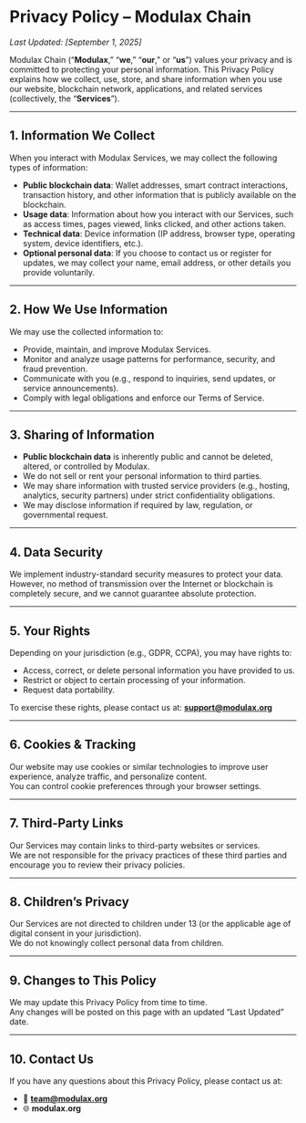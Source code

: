 # Privacy Policy – Modulax Chain

_Last Updated: [September 1, 2025]_

Modulax Chain (“**Modulax**,” “**we**,” “**our**,” or “**us**”) values your privacy and is committed to protecting your personal information. This Privacy Policy explains how we collect, use, store, and share information when you use our website, blockchain network, applications, and related services (collectively, the “**Services**”).

---

## 1. Information We Collect

When you interact with Modulax Services, we may collect the following types of information:

- **Public blockchain data**: Wallet addresses, smart contract interactions, transaction history, and other information that is publicly available on the blockchain.  
- **Usage data**: Information about how you interact with our Services, such as access times, pages viewed, links clicked, and other actions taken.  
- **Technical data**: Device information (IP address, browser type, operating system, device identifiers, etc.).  
- **Optional personal data**: If you choose to contact us or register for updates, we may collect your name, email address, or other details you provide voluntarily.  

---

## 2. How We Use Information

We may use the collected information to:

- Provide, maintain, and improve Modulax Services.  
- Monitor and analyze usage patterns for performance, security, and fraud prevention.  
- Communicate with you (e.g., respond to inquiries, send updates, or service announcements).  
- Comply with legal obligations and enforce our Terms of Service.  

---

## 3. Sharing of Information

- **Public blockchain data** is inherently public and cannot be deleted, altered, or controlled by Modulax.  
- We do not sell or rent your personal information to third parties.  
- We may share information with trusted service providers (e.g., hosting, analytics, security partners) under strict confidentiality obligations.  
- We may disclose information if required by law, regulation, or governmental request.  

---

## 4. Data Security

We implement industry-standard security measures to protect your data.  
However, no method of transmission over the Internet or blockchain is completely secure, and we cannot guarantee absolute protection.

---

## 5. Your Rights

Depending on your jurisdiction (e.g., GDPR, CCPA), you may have rights to:

- Access, correct, or delete personal information you have provided to us.  
- Restrict or object to certain processing of your information.  
- Request data portability.  

To exercise these rights, please contact us at: **support@modulax.org**

---

## 6. Cookies & Tracking

Our website may use cookies or similar technologies to improve user experience, analyze traffic, and personalize content.  
You can control cookie preferences through your browser settings.

---

## 7. Third-Party Links

Our Services may contain links to third-party websites or services.  
We are not responsible for the privacy practices of these third parties and encourage you to review their privacy policies.

---

## 8. Children’s Privacy

Our Services are not directed to children under 13 (or the applicable age of digital consent in your jurisdiction).  
We do not knowingly collect personal data from children.

---

## 9. Changes to This Policy

We may update this Privacy Policy from time to time.  
Any changes will be posted on this page with an updated “Last Updated” date.

---

## 10. Contact Us

If you have any questions about this Privacy Policy, please contact us at:

- 📧 **team@modulax.org**  
- 🌐 **modulax.org**
